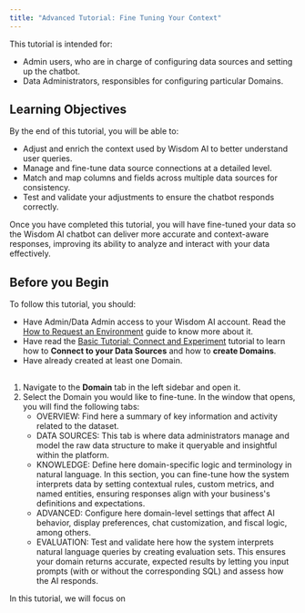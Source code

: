 ```yaml
---
title: "Advanced Tutorial: Fine Tuning Your Context"
---
```


This tutorial is intended for:

- Admin users, who are in charge of configuring data sources and setting up the chatbot.
- Data Administrators, responsibles for configuring particular Domains.

## Learning Objectives

By the end of this tutorial, you will be able to:

- Adjust and enrich the context used by Wisdom AI to better understand user queries.
- Manage and fine-tune data source connections at a detailed level.
- Match and map columns and fields across multiple data sources for consistency.
- Test and validate your adjustments to ensure the chatbot responds correctly.

Once you have completed this tutorial, you will have fine-tuned your data so the Wisdom AI chatbot can deliver more accurate and context-aware responses, improving its ability to analyze and interact with your data effectively.

## Before you Begin

To follow this tutorial, you should:

- Have Admin/Data Admin access to your Wisdom AI account. Read the <u>How to Request an Environment</u> guide to know more about it.
- Have read the <u>Basic Tutorial: Connect and Experiment</u> tutorial to learn how to **Connect to your Data Sources** and how to **create Domains**.
- Have already created at least one Domain.

## 

1. Navigate to the **Domain** tab in the left sidebar and open it.
2. Select the Domain you would like to fine-tune. In the window that opens, you will find the following tabs:
   - OVERVIEW: Find here a summary of key information and activity related to the dataset.
   - DATA SOURCES: This tab is where data administrators manage and model the raw data structure to make it queryable and insightful within the platform.
   - KNOWLEDGE: Define here domain-specific logic and terminology in natural language. In this section, you can fine-tune how the system interprets data by setting contextual rules, custom metrics, and named entities, ensuring responses align with your business's definitions and expectations.
   - ADVANCED: Configure here domain-level settings that affect AI behavior, display preferences, chat customization, and fiscal logic, among others.
   - EVALUATION: Test and validate here how the system interprets natural language queries by creating evaluation sets. This ensures your domain returns accurate, expected results by letting you input prompts (with or without the corresponding SQL) and assess how the AI responds.

In this tutorial, we will focus on 